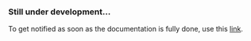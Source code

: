 ### Still under development...

To get notified as soon as the documentation is fully done, use this
[link](https://cipherlogs.com/newsletter).
